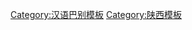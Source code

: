 {{User language-2|zh-guanzhong|這用戶涼皮兒咥滴美很，[[:Category:Zh-guanzhong 使用者|關中話]]倒嘶只會諞一兩句！}}<noinclude>[[Category:汉语巴别模板]][[Category:陕西模板]]</noinclude>
